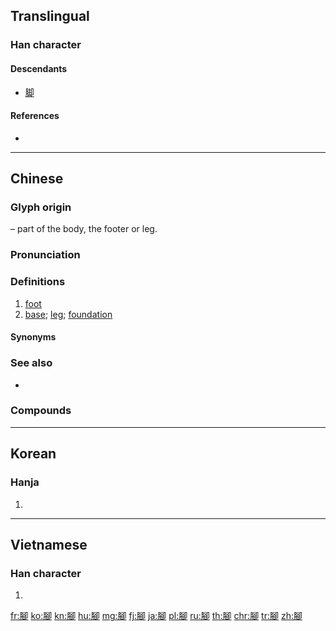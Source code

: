 {{character info/new}}
{{also|脚}}
==Translingual==

===Han character===
{{Han char|rn=130|rad=肉|as=09|sn=13|four=77220|canj=BCRL|ids=⿰月卻}}

====Descendants====
* [[脚]]

====References====
* {{Han ref|kx=0989.200|dkj=29712|dj=1441.230|hdz=32098.070|uh=8173|ud=33139|bh=B87D|bd=47229}}

----

==Chinese==
{{zh-forms|s=脚}}

===Glyph origin===
{{Han etym}}
{{Han compound|肉|alt1=⺼|t1=meat, body|卻|ls=psc}} – part of the body, the footer or leg.

===Pronunciation===
{{zh-pron
|m=jiǎo,jué
|m_note=jiǎo - vernacular; jué - literary (rare)
|m-s=juo2
|c=goek3
|h=pfs=kiok
|md=giók
|mn=kioh/kiok
|mn_note=kioh - vernacular; kiok - literary
|w=4jiaq
|ma=y
|mc=y
|oc=y
|cat=n
}}

===Definitions===
{{zh-hanzi}}

# [[foot]]
# [[base]]; [[leg]]; [[foundation]]

====Synonyms====
{{zh-dial}}

===See also===
* {{zh-l|腿}}

===Compounds===
{{zh-der|一扎腳|一腳|一腳地|一腳指|丁字腳|七手八腳|三腳兩步|三腳架|三腳櫈|三腳貓|下腳|下腳兒|下腳料|下腳貨|不著腳|不露馬腳|丟風撒腳|二路腳兒|二踢腳|仰八腳兒|住腳|侮手侮腳|信腳|修腳|做手腳|做腳|元和腳|光腳|入腳|內八字腳|兩腳寫字|兩腳書櫥|兩腳直跳|兩腳規|兩腳貨|八字腳|切腳|別腳|前後腳兒|前腳|劈腳跟|加快腳步|動手動腳|動手腳|務腳|包腳|半籃腳|口腳類|吊腳|吊腳兒|名腳|嗐聲跺腳|四腳朝天|四腳蛇|國腳|地理腳色|地腳|墊腳|墊腳石|墜腳|外八字腳|大手大腳|大手腳|大根腳|大腦腳|大腳|大腳三|大腳丫|大腳力|大腳婆娘|失腳|好手好腳|字腳|小手小腳|小腳|小腳色|展腳舒腰|山腳|年跟腳|床腳|底腳|底腳裡人|弄手腳|弔腳兒事|後腳|從頭到腳|忙了手腳|忙手忙腳|急急腳腳|急腳|急腳信|急腳遞|急腳鬼|慌了手腳|慌手忙腳|慌手慌腳|慌腳雞|慢手慢腳|手忙腳亂|手慌腳忙|手腳|手腳無措|手零腳碎|手麻腳軟|扎手舞腳|扎腳|打牆腳|打腳|打赤腳|扦腳|扭手扭腳|扯手扯腳|把腳不住|折壁腳|抱佛腳|抱腳兒|抽腳|拆壁腳|拆牆腳|拉腳|拉腳屋|拍手打腳|拍手拍腳|拳打腳踢|拳腳|拳腳交加|拿腳|指手畫腳|指手頓腳|指腳夫妻|挑腳|挑腳漢|挖基腳|挖牆腳|挺腳|捉腳不住|捉腳步|捎帶腳兒|捎腳|捏手捏腳|捏腳捏手|捧臭腳|捶胸跌腳|捶胸頓腳|捻手捻腳|捻腳捻手|掂腳舒腰|接腳|插一腳|插腳|搓手跺腳|搓手頓腳|搬磚砸腳|搭腳|搭腳兒|撒腳|擔腳|擠手捏腳|攤手攤腳|攧腳|支手舞腳|收腳|放腳|放腳隊|敦蹄刷腳|斜腳雨|旋風腳|日腳|替手填腳|會腳|有腳書廚|有腳陽春|木腳道|末腳|札手舞腳|束手束腳|查手舞腳|根腳|樁腳|歇歇腳|歇腳|殘頭落腳|比手畫腳|毛了手腳|毛手毛腳|毛腳女婿|毛腳媳婦|毛腳毛手|毛腳雞|水腳|沒入腳處|沒腳手|沒腳蟹|泥腳|注腳|活腳|湯腳|潑腳|潑腳子貨|烏腳病|焐腳|無腳蟹|熟腳|牆腳|獨腳戲|獨腳腿|痶腳|癩頭跣腳|發腳|相腳手|相腳頭|硬腳|礙手礙腳|神腳|秧腳|窩心腳|立不住腳|立定腳跟|立腳點|站不住腳|站住腳|站穩腳跟|笨手笨腳|粗手粗腳|紅腳|紅腳笭|紮腳|絆腳|絆腳石|絞腳|線腳兒|縛手縛腳|縮手縮腳|縮頭縮腳|纏手纏腳|纏腳|缺一腳|羅漢腳|羞口羞腳|老腳|聽壁腳|腳下|腳下人|腳不沾地|腳不點地|腳丫子|腳價|腳划船|腳力|腳勁|腳印|腳叉|腳夫|腳婆|腳子|腳席|腳底|腳底下|腳底下人|腳底抹油|腳底板兒|腳店|腳後跟|腳心|腳忙手亂|腳戶|腳手|腳手架|腳扣|腳本|腳板|腳架|腳梢天|腳樣兒|腳步|腳步錢|腳氣病|腳注|腳燈|腳爐|腳癬|腳登子|腳盆|腳硬|腳程|腳稍|腳線|腳背|腳脖子|腳脛|腳腕子|腳船|腳色|腳行|腳註|腳趾|腳跟|腳跟大事|腳跡|腳路|腳踏|腳踏倒鹽|腳踏實地|腳踏板|腳踏車|腳踝|腳邊路|腳錢|腳鐐|腳鐐手銬|腳門|腳面|腳頭|腳頭亂|腳頭妻|腳驢|腳高步低|腳魚|腳鴨子|腿腳|臏腳|臨門一腳|臭腳丫子|船腳|著手腳|著腳|著腳書樓|落腳|落腳貨|落腳點|行腳|行腳僧|裹腳|裹腳布|褲腳|討老腳|試腳|象腳鼓|豬腳|豬腳麵線|豹腳|費手腳|費腳手|賣頭賣腳|賭腳|赤腳|赤腳大仙|赤腳漢|赤腳醫生|走了馬腳|起根發腳|趁腳兒蹻|趕熱腳兒|趕腳|趕腳的|跌腳|跌腳搥胸|跌腳絆手|跛腳|跟腳|跳腳|跺腳|跺跺腳|踏腳|踏腳凳|踏腳石|踢腳絆手|蹋腳|蹩腳|蹩腳貨|蹬腳|躡手躡腳|車腳夫|車腳錢|軋一腳|軟腳|軟腳病|軟腳蝦|軟腳蟹|輕手輕腳|通腳|連腳褲|逼手逼腳|運腳|針腳|釵腳漏痕|鋏腳|鐵板註腳|長腳蜂|陣腳|陣腳大亂|陽春有腳|雙腳|雨腳|露出馬腳|露馬腳|鞋鞋腳腳|韻腳|順腳|頓腳|頭輕腳重|頭重腳輕|香港腳|馬腳|髮腳|鬢腳|鬥腳|鰭腳目|鴨腳|點腳}}

{{zh-cat|Beginning|Anatomy}}

----

==Korean==

===Hanja===
{{ko-hanja|hangeul=각|eumhun=|mr=kak|y=kak}}

# {{defn|lang=ko|sort=肉09}}

----

==Vietnamese==

===Han character===
{{vi-hantu|[[cước]], [[cuốc]]|rs=肉09}}

# {{defn|lang=vi|sort=肉09}}

[[fr:腳]]
[[ko:腳]]
[[kn:腳]]
[[hu:腳]]
[[mg:腳]]
[[fj:腳]]
[[ja:腳]]
[[pl:腳]]
[[ru:腳]]
[[th:腳]]
[[chr:腳]]
[[tr:腳]]
[[zh:腳]]